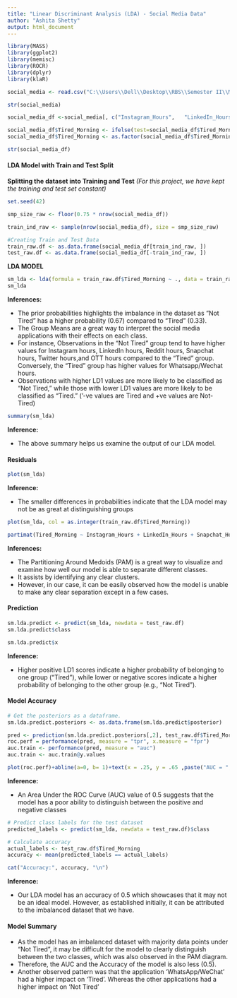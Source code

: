 ---
title: "Linear Discriminant Analysis (LDA) - Social Media Data"
author: "Ashita Shetty"
output: html_document
---

```{r}
library(MASS)
library(ggplot2)
library(memisc)
library(ROCR)
library(dplyr)
library(klaR)
```

```{r}
social_media <- read.csv("C:\\Users\\Dell\\Desktop\\RBS\\Semester II\\Multivariate Analysis\\Assignment\\Social_Media\\MVA_Social_Media_Cleaned.csv", row.names = 1)

str(social_media)
```

```{r}
social_media_df <-social_media[, c("Instagram_Hours",	"LinkedIn_Hours",	"Snapchat_Hours", "Twitter_Hours",	"Whatsapp_Wechat_hours", "Reddit_hours",	"Youtube_hours",	"OTT_hours", "Tired_Morning")]
```

```{r}
social_media_df$Tired_Morning <- ifelse(test=social_media_df$Tired_Morning == 'Yes', yes="Tired", no="Not Tired") 
social_media_df$Tired_Morning <- as.factor(social_media_df$Tired_Morning)

str(social_media_df)

```

#### **LDA Model with Train and Test Split**

**Splitting the dataset into Training and Test** 
*(For this project, we have kept the training and test set constant)*

```{r}
set.seed(42)

smp_size_raw <- floor(0.75 * nrow(social_media_df))

train_ind_raw <- sample(nrow(social_media_df), size = smp_size_raw)

#Creating Train and Test Data
train_raw.df <- as.data.frame(social_media_df[train_ind_raw, ])
test_raw.df <- as.data.frame(social_media_df[-train_ind_raw, ])
```


**LDA MODEL**

```{r}
sm_lda <- lda(formula = train_raw.df$Tired_Morning ~ ., data = train_raw.df)
sm_lda
```

**Inferences:**

* The prior probabilities highlights the imbalance in the dataset as "Not Tired" has a higher probability (0.67) compared to "Tired" (0.33).
* The Group Means are a great way to interpret the social media applications with their effects on each class. 
* For instance, Observations in the "Not Tired" group tend to have higher values for Instagram hours, LinkedIn hours, Reddit hours, Snapchat hours, Twitter hours,and OTT hours compared to the "Tired" group. Conversely, the "Tired" group has higher values for Whatsapp/Wechat hours.
* Observations with higher LD1 values are more likely to be classified as "Not Tired," while those with lower LD1 values are more likely to be classified as "Tired." ('-ve values are Tired and +ve values are Not-Tired)


```{r}
summary(sm_lda)
```

**Inference:**

* The above summary helps us examine the output of our LDA model. 


#### **Residuals**

```{r}
plot(sm_lda)
```

**Inference:**

* The smaller differences in probabilities indicate that the LDA model may not be as great at distinguishing groups

```{r}
plot(sm_lda, col = as.integer(train_raw.df$Tired_Morning))
```

```{r}
partimat(Tired_Morning ~ Instagram_Hours + LinkedIn_Hours + Snapchat_Hours + Twitter_Hours + Whatsapp_Wechat_hours+ Reddit_hours+ Youtube_hours , data = train_raw.df, method = "lda")

```

**Inferences:**

* The Partitioning Around Medoids (PAM) is a great way to visualize and examine how well our model is able to separate different classes.
* It assists by identifying any clear clusters. 
* However, in our case, it can be easily observed how the model is unable to make any clear separation except in a few cases.

#### **Prediction**

```{r}
sm.lda.predict <- predict(sm_lda, newdata = test_raw.df)
sm.lda.predict$class
```

```{r}
sm.lda.predict$x
```

**Inference:**

* Higher positive LD1 scores indicate a higher probability of belonging to one group ("Tired"), while lower or negative scores indicate a higher probability of belonging to the other group (e.g., "Not Tired").


#### **Model Accuracy**

```{r}
# Get the posteriors as a dataframe.
sm.lda.predict.posteriors <- as.data.frame(sm.lda.predict$posterior)

pred <- prediction(sm.lda.predict.posteriors[,2], test_raw.df$Tired_Morning)
roc.perf = performance(pred, measure = "tpr", x.measure = "fpr")
auc.train <- performance(pred, measure = "auc")
auc.train <- auc.train@y.values

plot(roc.perf)+abline(a=0, b= 1)+text(x = .25, y = .65 ,paste("AUC = ", round(auc.train[[1]],3), sep = ""))

```

**Inference:**

* An Area Under the ROC Curve (AUC) value of 0.5 suggests that the model has a poor ability to distinguish between the positive and negative classes

```{r}
# Predict class labels for the test dataset
predicted_labels <- predict(sm_lda, newdata = test_raw.df)$class

# Calculate accuracy
actual_labels <- test_raw.df$Tired_Morning
accuracy <- mean(predicted_labels == actual_labels)

cat("Accuracy:", accuracy, "\n")
```

**Inference:**

* Our LDA model has an accuracy of 0.5 which showcases that it may not be an ideal model. However, as established initially, it can be attributed to the imbalanced dataset that we have.


#### **Model Summary**

* As the model has an imbalanced dataset with majority data points under "Not Tired", it may be difficult for the model to clearly distinguish between the two classes, which was also observed in the PAM diagram.
* Therefore, the AUC and the Accuracy of the model is also less (0.5).
* Another observed pattern was that the application 'WhatsApp/WeChat' had a higher impact on 'Tired'. Whereas the other applications had a higher impact on 'Not Tired' 
